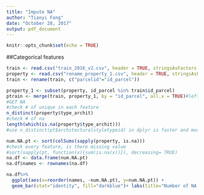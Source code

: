 ---
title: "Impute NA"
author: "Tianyi Fang"
date: "October 28, 2017"
output: pdf_document
---

```{r setup, include=FALSE}
knitr::opts_chunk$set(echo = TRUE)
```

##Categorical features
```{r}
train <- read.csv("train_2016_v2.csv", header = TRUE, stringsAsFactors = FALSE)
property <- read.csv("rename_property_1.csv", header = TRUE, stringsAsFactors = FALSE)
train <- rename(train, c("parcelid"="id_parcel"))

property_1 <- subset(property, id_parcel %in% train$id_parcel)
ptrain <- merge(train, property_1, by = "id_parcel", all.x = TRUE)#left inner join
#GET NA 
#check # of unique in each feature
n_distinct(property$type_archit)
#check # of na
length(which(is.na(property$type_archit)))
#use n_distinct(pt$architecturalstyletypeid) in dplyr is faster and more concise than length(unique())

num.NA.pt <- sort(colSums(sapply(property, is.na)))
#check every feature, is there missing value
#sort(sapply(pt, function(x){sum(is.na(x))}), decreasing= TRUE)
na.df <- data.frame(num.NA.pt)
na.df$names <- rownames(na.df)

na.df%>%
  ggplot(aes(x=reorder(names, -num.NA.pt), y=num.NA.pt)) +
  geom_bar(stat="identity", fill="darkblue")+ labs(title="Number of NA of features", x="features", y="Amount of NA")+ theme(axis.text.x=element_text(angle=80, hjust = 1))
```
